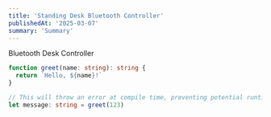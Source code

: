 ```yaml
---
title: 'Standing Desk Bluetooth Controller'
publishedAt: '2025-03-07'
summary: 'Summary'
---
```



Bluetooth Desk Controller
```ts
function greet(name: string): string {
  return `Hello, ${name}!`
}

// This will throw an error at compile time, preventing potential runtime issues.
let message: string = greet(123)
```

